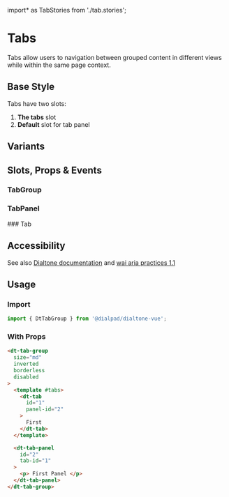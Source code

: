 import* as TabStories from './tab.stories';

<Meta of={TabsStories}/>

# Tabs

<Subtitle>
    Tabs allow users to navigation between grouped content in different views while within the same page context.
</Subtitle>

## Base Style

Tabs have two slots:

1. **The tabs** slot
2. **Default** slot for tab panel

<Canvas>
  <Story of={TabsStories.Default} />
</Canvas>

## Variants

<Canvas>
    <Story of={TabsStories.Variants} />
</Canvas>

## Slots, Props & Events

### TabGroup

<Controls />

### TabPanel

<Controls of={TabPanelStories.TabPanel} />
### Tab

<Controls of={TabStories.Tab} />

## Accessibility

See also [Dialtone documentation](https://dialtone.netlify.app/components/tabs/) and [wai aria practices 1.1](https://www.w3.org/TR/wai-aria-practices-1.1/#tabpanel)

## Usage

### Import

```jsx
import { DtTabGroup } from '@dialpad/dialtone-vue';
```

### With Props

```html
<dt-tab-group
  size="md"
  inverted
  borderless
  disabled
>
  <template #tabs>
    <dt-tab
      id="1"
      panel-id="2"
    >
      First
    </dt-tab>
  </template>

  <dt-tab-panel
    id="2"
    tab-id="1"
  >
    <p> First Panel </p>
  </dt-tab-panel>
</dt-tab-group>
```
